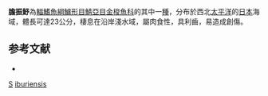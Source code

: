 {{Speciesbox
| taxon = Sphyraena iburiensis
| status = NE
| status_system = IUCN3.1
| binomial_authority = [[Doiuchi|Doiuchi]] & [[Nakabo|Nakabo]], 2005
| synonyms = 
}}
'''膽振魣'''為[[輻鰭魚綱|輻鰭魚綱]][[鱸形目|鱸形目]][[鯖亞目|鯖亞目]][[金梭魚科|金梭魚科]]的其中一[[種|種]]，分布於西北[[太平洋|太平洋]]的[[日本|日本]]海域，體長可達23公分，棲息在沿岸淺水域，屬肉食性，具利齒，易造成創傷。

== 参考文献 ==
{{refbegin}}
*{{FishBase_species|genus=Sphyraena|species=iburiensis|year=2012|month=7}}
{{refend}}

{{taxonbar}}
[[Category:2005年描述的鱼类|S]]
[[Category:魣屬|iburiensis]]